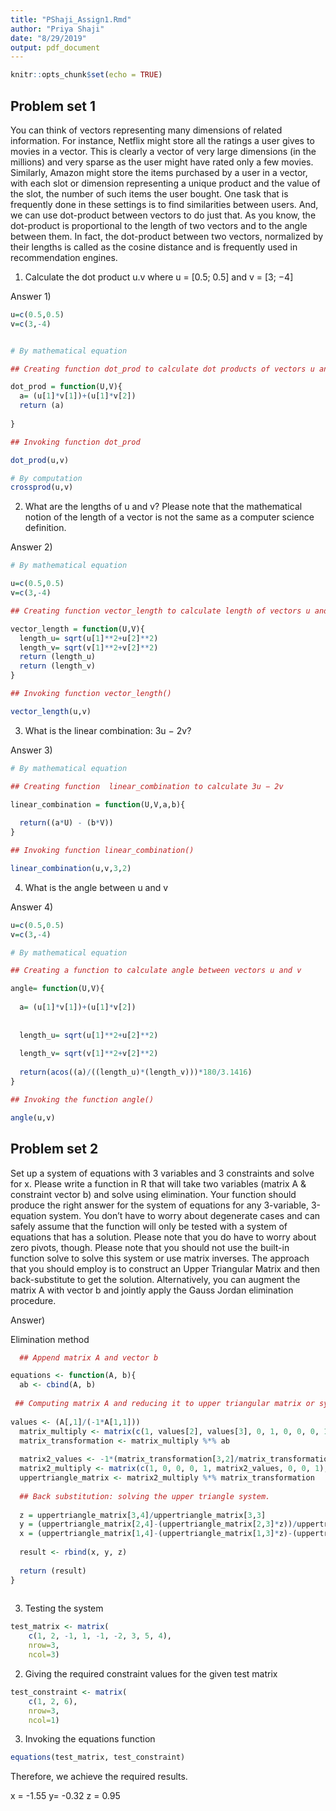 ```yaml
---
title: "PShaji_Assign1.Rmd"
author: "Priya Shaji"
date: "8/29/2019"
output: pdf_document
---
```


```r
knitr::opts_chunk$set(echo = TRUE)
```

## Problem set 1


You can think of vectors representing many dimensions of related information. For instance, Netflix might store all the ratings a user gives to movies in a vector. This is clearly a vector of very large dimensions (in the millions) and very sparse as the user might have rated only a few movies. Similarly, Amazon might store the items purchased by a user in a vector, with each slot or dimension representing a unique product and the value of the slot, the number of such items the user bought. One task that is frequently done in these settings is to find similarities between users. And, we can use dot-product between vectors to do just that. As you know, the dot-product is proportional to the length of two vectors and to the angle between them. In fact, the dot-product between two vectors, normalized by their lengths is called as the cosine distance and is frequently used in recommendation engines.

(1) Calculate the dot product u.v where u = [0.5; 0.5] and v = [3; −4]

Answer 1)

```r
u=c(0.5,0.5)
v=c(3,-4)


# By mathematical equation

## Creating function dot_prod to calculate dot products of vectors u and v

dot_prod = function(U,V){
  a= (u[1]*v[1])+(u[1]*v[2])
  return (a)
  
}

## Invoking function dot_prod

dot_prod(u,v)

# By computation
crossprod(u,v)
```

(2) What are the lengths of u and v? Please note that the mathematical notion of the
length of a vector is not the same as a computer science definition.

Answer 2)

```r
# By mathematical equation

u=c(0.5,0.5)
v=c(3,-4)

## Creating function vector_length to calculate length of vectors u and v

vector_length = function(U,V){
  length_u= sqrt(u[1]**2+u[2]**2)
  length_v= sqrt(v[1]**2+v[2]**2)
  return (length_u)
  return (length_v)
}

## Invoking function vector_length()

vector_length(u,v)

```


(3) What is the linear combination: 3u − 2v?

Answer 3)

```r
# By mathematical equation

## Creating function  linear_combination to calculate 3u − 2v

linear_combination = function(U,V,a,b){
  
  return((a*U) - (b*V))
}

## Invoking function linear_combination()

linear_combination(u,v,3,2)

```


(4) What is the angle between u and v

Answer 4)

```r
u=c(0.5,0.5)
v=c(3,-4)

# By mathematical equation

## Creating a function to calculate angle between vectors u and v

angle= function(U,V){
  
  a= (u[1]*v[1])+(u[1]*v[2])
  
  
  length_u= sqrt(u[1]**2+u[2]**2)
  
  length_v= sqrt(v[1]**2+v[2]**2)
  
  return(acos((a)/((length_u)*(length_v)))*180/3.1416)
}

## Invoking the function angle()

angle(u,v)  

```


## Problem set 2

Set up a system of equations with 3 variables and 3 constraints and solve for x. Please write a function in R that will take two variables (matrix A & constraint vector b) and solve using elimination. Your function should produce the right answer for the system of equations for any 3-variable, 3-equation system. You don’t have to worry about degenerate cases and can safely assume that the function will only be tested with a system of equations that has a solution. Please note that you do have to worry about zero pivots, though. Please note that you should not use the built-in function solve to solve this system or use matrix inverses. The approach that you should employ is to construct an Upper Triangular Matrix and then back-substitute to get the solution. Alternatively, you can augment the matrix A with vector b and jointly apply the Gauss Jordan elimination procedure.

Answer)

Elimination method

```r

  ## Append matrix A and vector b

equations <- function(A, b){
  ab <- cbind(A, b)
  
 ## Computing matrix A and reducing it to upper triangular matrix or system of equations.
  
values <- (A[,1]/(-1*A[1,1]))
  matrix_multiply <- matrix(c(1, values[2], values[3], 0, 1, 0, 0, 0, 1), nrow=3, ncol=3)  
  matrix_transformation <- matrix_multiply %*% ab
  
  matrix2_values <- -1*(matrix_transformation[3,2]/matrix_transformation[2,2])
  matrix2_multiply <- matrix(c(1, 0, 0, 0, 1, matrix2_values, 0, 0, 1), nrow=3, ncol=3) 
  uppertriangle_matrix <- matrix2_multiply %*% matrix_transformation
  
  ## Back substitution: solving the upper triangle system.
  
  z = uppertriangle_matrix[3,4]/uppertriangle_matrix[3,3]
  y = (uppertriangle_matrix[2,4]-(uppertriangle_matrix[2,3]*z))/uppertriangle_matrix[2,2]
  x = (uppertriangle_matrix[1,4]-(uppertriangle_matrix[1,3]*z)-(uppertriangle_matrix[1,2]*y))/uppertriangle_matrix[1,1]
    
  result <- rbind(x, y, z)
  
  return (result)
}
  
```


3) Testing the system


```r
test_matrix <- matrix(
    c(1, 2, -1, 1, -1, -2, 3, 5, 4), 
    nrow=3, 
    ncol=3)

```


2) Giving the required constraint values for the given
test matrix

```r
test_constraint <- matrix(
    c(1, 2, 6), 
    nrow=3, 
    ncol=1) 

```


3) Invoking the equations function

```r
equations(test_matrix, test_constraint)
```


Therefore, we achieve the required results.

x = -1.55
y= -0.32
z = 0.95









